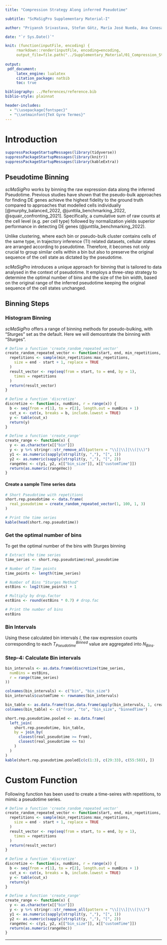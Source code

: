 ```yaml
---
title: "Compression Strategy Along inferred Pseudotime"

subtitle: "ScMaSigPro Supplementary Material-I"

author: "Priyansh Srivastava, Stefan Götz, María José Nueda, Ana Conesa"

date: "`r Sys.Date()`"

knit: (function(inputFile, encoding) {
     rmarkdown::render(inputFile, encoding=encoding,
     output_file=file.path("../Supplementary_Material/01_Compression_Strategy.pdf"))})
     
output:
 pdf_document:
     latex_engine: lualatex
     citation_package: natbib
     toc: true

bibliography: ../References/reference.bib
biblio-style: plainnat

header-includes:
  - "\\usepackage{fontspec}"
  - "\\setmainfont{TeX Gyre Termes}"
---
```


# Introduction

```r
suppressPackageStartupMessages(library(tidyverse))
suppressPackageStartupMessages(library(knitr))
suppressPackageStartupMessages(library(kableExtra))
```

## Pseudotime Binning
_scMaSigPro_ works by binning the raw expression data along the inferred Pseudotime. Previous studies have shown that the pseudo-bulk approaches for finding DE genes achieve the highest fidelity to the ground truth compared to approaches that modelled cells individually [@murphy_balanced_2022, @junttila_benchmarking_2022, @squair_confronting_2021]. Specifically, a cumulative sum of raw counts at the cell level (e.g. per cell type) followed by normalization yields superior performance in detecting DE genes (@junttila_benchmarking_2022).

Unlike clustering, where each bin or pseudo-bulk cluster contains cells of the same type, in trajectory inference (TI) related datasets, cellular states are arranged according to pseudotime. Therefore, it becomes not only crucial to group similar cells within a bin but also to preserve the original sequence of the cell state as dictated by the pseudotime.

_scMaSigPro_ introduces a unique approach for binning that is tailored to data analysed in the context of pseudotime. It employs a three-step strategy to determine the optimal number of bins and the size of the bin width, based on the original range of the inferred pseudotime keeping the original sequence of the cell states unchanged.


## Binning Steps

### Histogram Binning
_scMaSigPro_ offers a range of binning methods for pseudo-bulking, with "Sturges" set as the default. Here we will demosntrate the binning with "Sturges".

```r
# Define a function 'create_random_repeated_vector'
create_random_repeated_vector <- function(start, end, min_repetitions, max_repetitions) {
  repetitions <- sample(min_repetitions:max_repetitions,
    size = end - start + 1, replace = TRUE
  )
  result_vector <- rep(seq(from = start, to = end, by = 1),
    times = repetitions
  )
  return(result_vector)
}

# Define a function 'discretize'
discretize <- function(x, numBins, r = range(x)) {
  b <- seq(from = r[1], to = r[2], length.out = numBins + 1)
  cut_x <- cut(x, breaks = b, include.lowest = TRUE)
  y <- table(cut_x)
  return(y)
}

# Define a function 'create_range'
create_range <- function(x) {
  y <- as.character(x[["bin"]])
  y <- y %>% stringr::str_remove_all(pattern = "\\[|\\]|\\(|\\)")
  y1 <- as.numeric(sapply(strsplit(y, ","), "[", 1))
  y2 <- as.numeric(sapply(strsplit(y, ","), "[", 2))
  rangeVec <- c(y1, y2, x[["bin_size"]], x[["customTime"]])
  return(as.numeric(rangeVec))
}
```

#### Create a sample Time series data

```r
# Short Pseudotime with repetitions
short.rep.pseudotime <- data.frame(
  real_pseudotime = create_random_repeated_vector(1, 100, 1, 3)
)

# Print the time series
kable(head(short.rep.pseudotime))
```

### Get the optimal number of bins

To get the optimal number of the bins with Sturges binning


\begin{itemize}
  \item Let the inferred Pseudotime be represented as:
    $$
    T_{Pseudotime} = \{{t_{1}, t_{2}, t_{3}, t_{4}, ..., t_{N}}\}
    $$

  \item Let the number of bins equal
    $$
    N_{Bins} = (log2(N) + 1 ) * k
    $$
    where, $k \in [0.3, \infty]$
  
  \item The interval width, $I$ is then calculated by:
    $$
    I = \frac{max(T_{Pseudotime}) -min(T_{Pseudotime})}{N_{Bins}}
    $$
    
\item Finally,the index range of each bin, spanning from lowest to highest: 

$$
T_{Pseudotime}^{Binned}= \{ index \space\space of \space\space bin \space\space (I_{min} - I_{max}) \}
$$

\end{itemize}


```r
# Extract the time series
time_series <- short.rep.pseudotime$real_pseudotime

# Number of Time points
time_points <- length(time_series)

# Number of Bins "Sturges Method"
estBins <- log2(time_points) + 1

# Multiply by drop.factor 
estBins <- round(estBins * 0.7) # drop.fac

# Print the number of bins
estBins
```

### Bin Intervals

Using these calculated bin intervals $I$, the raw expression counts corresponding to each $T_{Pseudotime}^{Binned}$ value are aggregated into $N_{Bins}$.

### Step-4: Calculate Bin intervals
```r
bin_intervals <- as.data.frame(discretize(time_series,
  numBins = estBins,
  r = range(time_series)
))

colnames(bin_intervals) <- c("bin", "bin_size")
bin_intervals$customTime <- rownames(bin_intervals)

bin_table <- as.data.frame(t(as.data.frame(apply(bin_intervals, 1, create_range))))
colnames(bin_table) <- c("from", "to", "bin_size", "binnedTime")

short.rep.pseudotime.pooled <- as.data.frame(
  left_join(
    short.rep.pseudotime, bin_table,
    by = join_by(
      closest(real_pseudotime >= from),
      closest(real_pseudotime <= to)
    )
  )
)
kable(short.rep.pseudotime.pooled[c(c(1:3), c(29:33), c(55:58)), ])
```

# Custom Function

Following function has been used to create a time-seires with repetitions, to mimic a pseudotime series.
```r
# Define a function 'create_random_repeated_vector'
create_random_repeated_vector <- function(start, end, min_repetitions, max_repetitions) {
  repetitions <- sample(min_repetitions:max_repetitions,
    size = end - start + 1, replace = TRUE
  )
  result_vector <- rep(seq(from = start, to = end, by = 1),
    times = repetitions
  )
  return(result_vector)
}

# Define a function 'discretize'
discretize <- function(x, numBins, r = range(x)) {
  b <- seq(from = r[1], to = r[2], length.out = numBins + 1)
  cut_x <- cut(x, breaks = b, include.lowest = TRUE)
  y <- table(cut_x)
  return(y)
}

# Define a function 'create_range'
create_range <- function(x) {
  y <- as.character(x[["bin"]])
  y <- y %>% stringr::str_remove_all(pattern = "\\[|\\]|\\(|\\)")
  y1 <- as.numeric(sapply(strsplit(y, ","), "[", 1))
  y2 <- as.numeric(sapply(strsplit(y, ","), "[", 2))
  rangeVec <- c(y1, y2, x[["bin_size"]], x[["customTime"]])
  return(as.numeric(rangeVec))
}
```




---